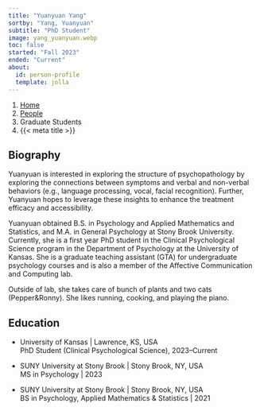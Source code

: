---
title: "Yuanyuan Yang"
sortby: "Yang, Yuanyuan"
subtitle: "PhD Student"
image: yang_yuanyuan.webp
toc: false
started: "Fall 2023"
ended: "Current"
about:
  id: person-profile
  template: jolla
---

```{=html}
<nav aria-label="breadcrumb">
  <ol class="breadcrumb">
    <li class="breadcrumb-item"><a href="../../index.html">Home</a></li>
    <li class="breadcrumb-item"><a href="../../people.html">People</a></li>
    <li class="breadcrumb-item active">Graduate Students</li>
    <li class="breadcrumb-item active" aria-current="page">{{< meta title >}}</li>
  </ol>
</nav>
```

:::{#person-profile}
:::

## Biography
Yuanyuan is interested in exploring the structure of psychopathology by exploring the connections between symptoms and verbal and non-verbal behaviors (e.g., language processing, vocal, facial recognition). Further, Yuanyuan hopes to leverage these insights to enhance the treatment efficacy and accessibility.

Yuanyuan obtained B.S. in Psychology and Applied Mathematics and Statistics, and M.A. in General Psychology at Stony Brook University. Currently, she is a first year PhD student in the Clinical Psychological Science program in the Department of Psychology at the University of Kansas. She is a graduate teaching assistant (GTA) for undergraduate psychology courses and is also a member of the Affective Communication and Computing lab.

Outside of lab, she takes care of bunch of plants and two cats (Pepper&Ronny). She likes running, cooking, and playing the piano.


## Education

- [University of Kansas]{.fw-bold} | Lawrence, KS, USA<br />
  PhD Student (Clinical Psychological Science), 2023–Current

- [SUNY University at Stony Brook]{.fw-bold} | Stony Brook, NY, USA<br />
  MS in Psychology | 2023

- [SUNY University at Stony Brook]{.fw-bold} | Stony Brook, NY, USA<br />
  BS in Psychology, Applied Mathematics \& Statistics | 2021

